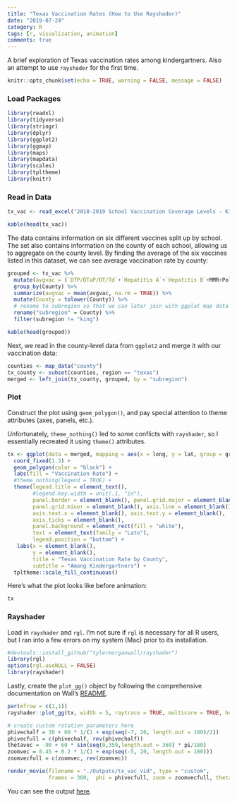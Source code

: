 ```yaml
---
title: "Texas Vaccination Rates (How to Use Rayshader)"
date: "2019-07-24"
category: R
tags: [r, visualization, animation]
comments: true
---
```


A brief exploration of Texas vaccination rates among kindergartners. Also an attempt to use `rayshader` for the first time.

```r
knitr::opts_chunk$set(echo = TRUE, warning = FALSE, message = FALSE)
```

### Load Packages

```r
library(readxl)
library(tidyverse)
library(stringr)
library(dplyr)
library(ggplot2)
library(ggmap)
library(maps)
library(mapdata)
library(scales)
library(tpltheme)
library(knitr)
```

### Read in Data
```r
tx_vac <- read_excel("2018-2019 School Vaccination Coverage Levels - Kindergarten (XLS) .xlsx", skip = 2)

kable(head(tx_vac))
```

The data contains information on six different vaccines split up by school. The set also contains information on the county of each school, allowing us to aggregate on the county level. By finding the average of the six vaccines listed in this dataset, we can see average vaccination rate by county:

```r
grouped <- tx_vac %>% 
  mutate(avgvac = (`DTP/DTaP/DT/Td`+`Hepatitis A`+`Hepatitis B`+MMR+Polio+Varicella)/6) %>%
  group_by(County) %>%
  summarize(avgvac = mean(avgvac, na.rm = TRUE)) %>%
  mutate(County = tolower(County)) %>%
  # rename to subregion so that we can later join with ggplot map data
  rename("subregion" = County) %>%
  filter(subregion != "king")

kable(head(grouped))
```

Next, we read in the county-level data from `ggplot2` and merge it with our vaccination data:

```r
counties <- map_data("county")
tx_county <- subset(counties, region == "texas")
merged <- left_join(tx_county, grouped, by = "subregion")
```

### Plot

Construct the plot using `geom_polygon()`, and pay special attention to theme attributes (axes, panels, etc.). 

Unfortunately, `theme_nothing()` led to some conflicts with `rayshader`, so I essentially recreated it using `theme()` attributes.

```r
tx <- ggplot(data = merged, mapping = aes(x = long, y = lat, group = group, fill = avgvac*100)) +
  coord_fixed(1.3) +
  geom_polygon(color = "black") +
  labs(fill = "Vaccination Rate") +
  #theme_nothing(legend = TRUE) +
  theme(legend.title = element_text(),
        #legend.key.width = unit(.1, "in"),
        panel.border = element_blank(), panel.grid.major = element_blank(),
        panel.grid.minor = element_blank(), axis.line = element_blank(), 
        axis.text.x = element_blank(), axis.text.y = element_blank(),
        axis.ticks = element_blank(),
        panel.background = element_rect(fill = "white"),
        text = element_text(family = "Lato"),
        legend.position = "bottom") +
   labs(x = element_blank(),
        y = element_blank(),
        title = "Texas Vaccination Rate by County",
        subtitle = "Among Kindergartners") + 
  tpltheme::scale_fill_continuous()
```

Here's what the plot looks like before animation:

```r
tx
```

### Rayshader

Load in `rayshader` and `rgl`. I'm not sure if `rgl` is necessary for all R users, but I ran into a few errors on my system (Mac) prior to its installation. 

```r
#devtools::install_github("tylermorganwall/rayshader")
library(rgl)
options(rgl.useNULL = FALSE)
library(rayshader)
```

Lastly, create the `plot_gg()` object by following the comprehensive documentation on Wall's [README](https://github.com/tylermorganwall/rayshader).

```r
par(mfrow = c(1,1))
rayshader::plot_gg(tx, width = 5, raytrace = TRUE, multicore = TRUE, height = 5, scale = 50)

# create custom rotation parameters here
phivechalf = 30 + 60 * 1/(1 + exp(seq(-7, 20, length.out = 180)/2))
phivecfull = c(phivechalf, rev(phivechalf))
thetavec = -90 + 60 * sin(seq(0,359,length.out = 360) * pi/180)
zoomvec = 0.45 + 0.2 * 1/(1 + exp(seq(-5, 20, length.out = 180)))
zoomvecfull = c(zoomvec, rev(zoomvec))

render_movie(filename = "./Outputs/tx_vac_vid", type = "custom", 
             frames = 360,  phi = phivecfull, zoom = zoomvecfull, theta = thetavec)
```

You can see the output [here](https://imgur.com/a/zFWGh1R).